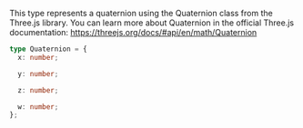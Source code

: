 This type represents a quaternion using the Quaternion class from the Three.js library. You can learn more about Quaternion in the official Three.js documentation: https://threejs.org/docs/#api/en/math/Quaternion

```ts
type Quaternion = {
  x: number;

  y: number;

  z: number;

  w: number;
};
```
